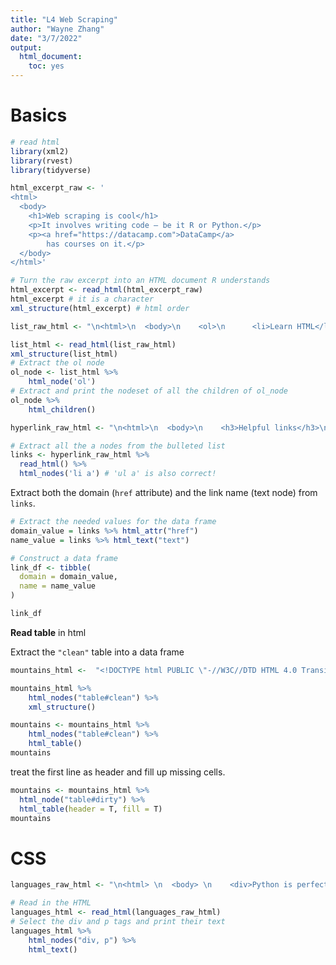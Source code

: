 ```yaml
---
title: "L4 Web Scraping"
author: "Wayne Zhang"
date: "3/7/2022"
output: 
  html_document: 
    toc: yes
---
```


# Basics

```r
# read html
library(xml2)
library(rvest)
library(tidyverse)

html_excerpt_raw <- '
<html> 
  <body> 
    <h1>Web scraping is cool</h1>
    <p>It involves writing code – be it R or Python.</p>
    <p><a href="https://datacamp.com">DataCamp</a> 
		has courses on it.</p>
  </body> 
</html>'

# Turn the raw excerpt into an HTML document R understands
html_excerpt <- read_html(html_excerpt_raw)
html_excerpt # it is a character
xml_structure(html_excerpt) # html order
```

```r
list_raw_html <- "\n<html>\n  <body>\n    <ol>\n      <li>Learn HTML</li>\n      <li>Learn CSS</li>\n      <li>Learn R</li>\n      <li>Scrape everything!*</li>\n    </ol>\n    <small>*Do it responsibly!</small>\n  </body>\n</html>"

list_html <- read_html(list_raw_html)
xml_structure(list_html)
# Extract the ol node
ol_node <- list_html %>% 
	html_node('ol')
# Extract and print the nodeset of all the children of ol_node
ol_node %>%
	html_children()

hyperlink_raw_html <- "\n<html>\n  <body>\n    <h3>Helpful links</h3>\n    <ul>\n      <li><a href=\"https://wikipedia.org\">Wikipedia</a></li>\n      <li><a href=\"https://dictionary.com\">Dictionary</a></li>\n      <li><a href=\"https://duckduckgo.com\">Search Engine</a></li>\n    </ul>\n    <small>\n      Compiled with help from <a href=\"https://google.com\">Google</a>.\n    </small>\n  </body>\n</html>"

# Extract all the a nodes from the bulleted list
links <- hyperlink_raw_html %>% 
  read_html() %>%
  html_nodes('li a') # 'ul a' is also correct!
```

Extract both the domain (`href` attribute) and the link name (text node) from `links`.

```r
# Extract the needed values for the data frame
domain_value = links %>% html_attr("href")
name_value = links %>% html_text("text")

# Construct a data frame
link_df <- tibble(
  domain = domain_value,
  name = name_value
)

link_df
```

**Read table** in html

Extract the `"clean"` table into a data frame 


```r
mountains_html <-  "<!DOCTYPE html PUBLIC \"-//W3C//DTD HTML 4.0 Transitional//EN\" \"http://www.w3.org/TR/REC-html40/loose.dtd\">\n<html>\n<head><meta http-equiv=\"Content-Type\" content=\"text/html; charset=UTF-8\"></head>\n<body> \n  <table id=\"clean\">\n<tr>\n<th>Mountain</th>\n      <th>Height [m]</th>\n      <th>First ascent</th>\n      <th>Country</th>\n    </tr>\n<tr>\n<td>Mount Everest</td>\n      <td>8848</td>\n      <td>1953</td>\n      <td>Nepal, China</td>\n    </tr>\n<tr>\n<td>K2</td>\n      <td>8611</td>\n      <td>1954</td>\n      <td>Pakistan, China</td>\n    </tr>\n<tr>\n<td>Kanchenjunga</td>\n      <td>8586</td>\n      <td>1955</td>\n      <td>Nepal, India</td>\n    </tr>\n</table>\n<table id=\"dirty\">\n<tr>\n<td>Mountain </td>\n      <td>Height [m]</td>\n      <td>First ascent</td>\n      <td>Country</td>\n    </tr>\n<tr>\n<td>Mount Everest</td>\n      <td>8848</td>\n      <td>1953</td>\n    </tr>\n<tr>\n<td>K2</td>\n      <td>8611</td>\n      <td>1954</td>\n      <td>Pakistan, China</td>\n    </tr>\n<tr>\n<td>Kanchenjunga</td>\n      <td>8586</td>\n      <td>1955</td>\n      <td>Nepal, India</td>\n    </tr>\n</table>\n</body>\n</html>\n" %>% read_html()

mountains_html %>% 
    html_nodes("table#clean") %>% 
    xml_structure()

mountains <- mountains_html %>% 
    html_nodes("table#clean") %>% 
    html_table()
mountains
```

treat the first line as header and fill up missing cells.

```r
mountains <- mountains_html %>% 
  html_node("table#dirty") %>% 
  html_table(header = T, fill = T)
mountains
```

# CSS

```r
languages_raw_html <- "\n<html> \n  <body> \n    <div>Python is perfect for programming.</div>\n    <p>Still, R might be better suited for data analysis.</p>\n    <small>(And has prettier charts, too.)</small>\n  </body> \n</html>"

# Read in the HTML
languages_html <- read_html(languages_raw_html)
# Select the div and p tags and print their text
languages_html %>%
	html_nodes("div, p") %>%
	html_text()
```

